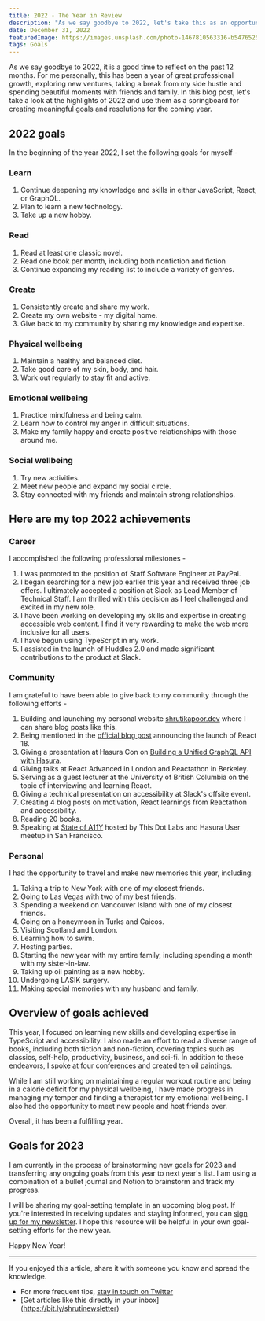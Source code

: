```yaml
---
title: 2022 - The Year in Review
description: "As we say goodbye to 2022, let's take this as an opportunity to reflect on the past 12 months. For me personally, this has been a year of great professional growth, exploring new ventures, taking a break from my side-hustle and spending beautiful moments with friends and family."
date: December 31, 2022
featuredImage: https://images.unsplash.com/photo-1467810563316-b5476525c0f9?ixlib=rb-4.0.3&ixid=MnwxMjA3fDB8MHxwaG90by1wYWdlfHx8fGVufDB8fHx8&auto=format&fit=crop&w=2338&q=80
tags: Goals
---
```


As we say goodbye to 2022, it is a good time to reflect on the past 12 months. For me personally, this has been a year of great professional growth, exploring new ventures, taking a break from my side hustle and spending beautiful moments with friends and family. In this blog post, let's take a look at the highlights of 2022 and use them as a springboard for creating meaningful goals and resolutions for the coming year.

## 2022 goals

In the beginning of the year 2022, I set the following goals for myself -

### Learn

1. Continue deepening my knowledge and skills in either JavaScript, React, or GraphQL.
2. Plan to learn a new technology.
3. Take up a new hobby.

### Read

1. Read at least one classic novel.
2. Read one book per month, including both nonfiction and fiction
3. Continue expanding my reading list to include a variety of genres.

### Create

1. Consistently create and share my work.
2. Create my own website - my digital home.
3. Give back to my community by sharing my knowledge and expertise.

### Physical wellbeing

1. Maintain a healthy and balanced diet.
2. Take good care of my skin, body, and hair.
3. Work out regularly to stay fit and active.

### Emotional wellbeing

1. Practice mindfulness and being calm.
2. Learn how to control my anger in difficult situations.
3. Make my family happy and create positive relationships with those around me.

### Social wellbeing

1. Try new activities.
2. Meet new people and expand my social circle.
3. Stay connected with my friends and maintain strong relationships.

## Here are my top 2022 achievements

### Career

I accomplished the following professional milestones -

1. I was promoted to the position of Staff Software Engineer at PayPal.
2. I began searching for a new job earlier this year and received three job offers. I ultimately accepted a position at Slack as Lead Member of Technical Staff. I am thrilled with this decision as I feel challenged and excited in my new role.
3. I have been working on developing my skills and expertise in creating accessible web content. I find it very rewarding to make the web more inclusive for all users.
4. I have begun using TypeScript in my work.
5. I assisted in the launch of Huddles 2.0 and made significant contributions to the product at Slack.

### Community

I am grateful to have been able to give back to my community through the following efforts -

1. Building and launching my personal website [shrutikapoor.dev](https://shrutikapoor.dev/) where I can share blog posts like this.
1. Being mentioned in the [official blog post](https://reactjs.org/blog/2022/03/29/react-v18.html) announcing the launch of React 18.
1. Giving a presentation at Hasura Con on [Building a Unified GraphQL API with Hasura](https://hasura.io/events/hasura-con-2022/building-a-unified-api-using-graphql-joins/).
1. Giving talks at React Advanced in London and Reactathon in Berkeley.
1. Serving as a guest lecturer at the University of British Columbia on the topic of interviewing and learning React.
1. Giving a technical presentation on accessibility at Slack's offsite event.
1. Creating 4 blog posts on motivation, React learnings from Reactathon and accessibility.
1. Reading 20 books.
1. Speaking at [State of A11Y](https://www.youtube.com/watch?v=6hY-5KJRHwo&ab_channel=ThisDotMedia) hosted by This Dot Labs and Hasura User meetup in San Francisco.

### Personal

I had the opportunity to travel and make new memories this year, including:

1. Taking a trip to New York with one of my closest friends.
1. Going to Las Vegas with two of my best friends.
1. Spending a weekend on Vancouver Island with one of my closest friends.
1. Going on a honeymoon in Turks and Caicos.
1. Visiting Scotland and London.
1. Learning how to swim.
1. Hosting parties.
1. Starting the new year with my entire family, including spending a month with my sister-in-law.
1. Taking up oil painting as a new hobby.
1. Undergoing LASIK surgery.
1. Making special memories with my husband and family.

## Overview of goals achieved

This year, I focused on learning new skills and developing expertise in TypeScript and accessibility. I also made an effort to read a diverse range of books, including both fiction and non-fiction, covering topics such as classics, self-help, productivity, business, and sci-fi. In addition to these endeavors, I spoke at four conferences and created ten oil paintings.

While I am still working on maintaining a regular workout routine and being in a calorie deficit for my physical wellbeing, I have made progress in managing my temper and finding a therapist for my emotional wellbeing. I also had the opportunity to meet new people and host friends over.

Overall, it has been a fulfilling year.

## Goals for 2023

I am currently in the process of brainstorming new goals for 2023 and transferring any ongoing goals from this year to next year's list. I am using a combination of a bullet journal and Notion to brainstorm and track my progress.

I will be sharing my goal-setting template in an upcoming blog post. If you're interested in receiving updates and staying informed, you can [sign up for my newsletter](https://tinyletter.com/shrutikapoor). I hope this resource will be helpful in your own goal-setting efforts for the new year.

Happy New Year!

---

If you enjoyed this article, share it with someone you know and spread the knowledge.

- For more frequent tips, [stay in touch on Twitter](http://twitter.com/shrutikapoor08)
- [Get articles like this directly in your inbox] (https://bit.ly/shrutinewsletter)
